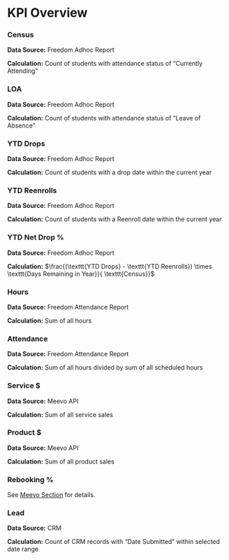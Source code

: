 # KPI Overview

### Census {.unnumbered}

**Data Source:** Freedom Adhoc Report

**Calculation:** Count of students with attendance status of "Currently Attending"

### LOA {.unnumbered}

**Data Source:** Freedom Adhoc Report

**Calculation:** Count of students with attendance status of "Leave of Absence"

### YTD Drops {.unnumbered}

**Data Source:** Freedom Adhoc Report

**Calculation:** Count of students with a drop date within the current year

### YTD Reenrolls {.unnumbered}

**Data Source:** Freedom Adhoc Report

**Calculation:** Count of students with a Reenroll date within the current year

### YTD Net Drop % {.unnumbered}

**Data Source:** Freedom Adhoc Report

**Calculation:** $\frac{(\texttt{YTD Drops} - \texttt{YTD Reenrolls}) \times \texttt{Days Remaining in Year}}{ \texttt{Census}}$

### Hours {.unnumbered}

**Data Source:** Freedom Attendance Report

**Calculation:** Sum of all hours

### Attendance {.unnumbered}

**Data Source:** Freedom Attendance Report

**Calculation:** Sum of all hours divided by sum of all scheduled hours

### Service \$ {.unnumbered}

**Data Source:** Meevo API

**Calculation:** Sum of all service sales

### Product \$ {.unnumbered}

**Data Source:** Meevo API

**Calculation:** Sum of all product sales

### Rebooking % {.unnumbered}

See [Meevo Section](#rebooking-descrip) for details.

### Lead {.unnumbered}

**Data Source:** CRM

**Calculation:** Count of CRM records with "Date Submitted" within selected date range
